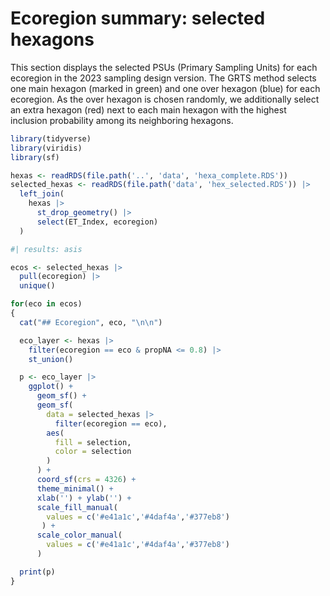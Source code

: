 # Ecoregion summary: selected hexagons {#sec-ecoSumm-selectedhexas}

This section displays the selected PSUs (Primary Sampling Units) for each ecoregion in the 2023 sampling design version.
The GRTS method selects one main hexagon (marked in green) and one over hexagon (blue) for each ecoregion.
As the over hexagon is chosen randomly, we additionally select an extra hexagon (red) next to each main hexagon with the highest inclusion probability among its neighboring hexagons.

```r
library(tidyverse)
library(viridis)
library(sf)

hexas <- readRDS(file.path('..', 'data', 'hexa_complete.RDS'))
selected_hexas <- readRDS(file.path('data', 'hex_selected.RDS')) |>
  left_join(
    hexas |>
      st_drop_geometry() |>
      select(ET_Index, ecoregion)
  )

```


```r
#| results: asis

ecos <- selected_hexas |>
  pull(ecoregion) |>
  unique()

for(eco in ecos)
{
  cat("## Ecoregion", eco, "\n\n")

  eco_layer <- hexas |>
    filter(ecoregion == eco & propNA <= 0.8) |>
    st_union()

  p <- eco_layer |>
    ggplot() +
      geom_sf() +
      geom_sf(
        data = selected_hexas |>
          filter(ecoregion == eco),
        aes(
          fill = selection,
          color = selection
        )
      ) +
      coord_sf(crs = 4326) +
      theme_minimal() +
      xlab('') + ylab('') +
      scale_fill_manual(
        values = c('#e41a1c','#4daf4a','#377eb8')
       ) +
      scale_color_manual(
        values = c('#e41a1c','#4daf4a','#377eb8')
      )

  print(p)
}
```

